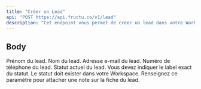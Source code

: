 ```yaml
---
title: "Créer un Lead"
api: "POST https://api.fructu.co/v1/lead"
description: "Cet endpoint vous permet de créer un lead dans votre Workspace"
---
```


## Body

<ParamField body="firstname" type="string">
  Prénom du lead.
</ParamField>

<ParamField body="lastname" type="string">
  Nom du lead.
</ParamField>

<ParamField body="email" type="string">
  Adresse e-mail du lead.
</ParamField>

<ParamField body="phone" type="string">
  Numéro de téléphone du lead.
</ParamField>

<ParamField body="status" type="string">
  Statut actuel du lead. Vous devez indiquer le label exact du statut. Le statut doit exister dans votre Workspace.
</ParamField>

<ParamField body="note" type="string">
  Renseignez ce paramètre pour attacher une note sur la fiche du lead.
</ParamField>